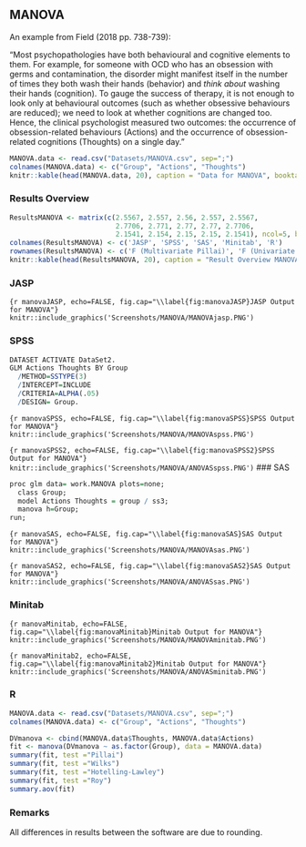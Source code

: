 
## MANOVA

An example from Field (2018 pp. 738-739):

"Most psychopathologies have both behavioural and cognitive elements to them. For example, for someone with OCD who has an obsession with germs and contamination, the disorder might manifest itself in the number of times they both wash their hands (behavior) and *think about* washing their hands (cognition). To gauge the success of therapy, it is not enough to look only at behavioural outcomes (such as whether obsessive behaviours are reduced); we need to look at whether cognitions are changed too. Hence, the clinical psychologist measured two outcomes: the occurrence of obsession-related behaviours (Actions) and the occurrence of obsession-related cognitions (Thoughts) on a single day."

```r
MANOVA.data <- read.csv("Datasets/MANOVA.csv", sep=";")
colnames(MANOVA.data) <- c("Group", "Actions", "Thoughts")
knitr::kable(head(MANOVA.data, 20), caption = "Data for MANOVA", booktabs = T)
```
### Results Overview

```r
ResultsMANOVA <- matrix(c(2.5567, 2.557, 2.56, 2.557, 2.5567,
                          2.7706, 2.771, 2.77, 2.77, 2.7706,
                          2.1541, 2.154, 2.15, 2.15, 2.1541), ncol=5, byrow = T)
colnames(ResultsMANOVA) <- c('JASP', 'SPSS', 'SAS', 'Minitab', 'R')
rownames(ResultsMANOVA) <- c('F (Multivariate Pillai)', 'F (Univariate Actions)', 'F (Univariate Thoughts)')
knitr::kable(head(ResultsMANOVA, 20), caption = "Result Overview MANOVA", booktabs = T)
```


### JASP

```{r manovaJASP, echo=FALSE, fig.cap="\\label{fig:manovaJASP}JASP Output for MANOVA"}
knitr::include_graphics('Screenshots/MANOVA/MANOVAjasp.PNG')
```

### SPSS

```r
DATASET ACTIVATE DataSet2.
GLM Actions Thoughts BY Group
  /METHOD=SSTYPE(3)
  /INTERCEPT=INCLUDE
  /CRITERIA=ALPHA(.05)
  /DESIGN= Group.

```

```{r manovaSPSS, echo=FALSE, fig.cap="\\label{fig:manovaSPSS}SPSS Output for MANOVA"}
knitr::include_graphics('Screenshots/MANOVA/MANOVAspss.PNG')
```

```{r manovaSPSS2, echo=FALSE, fig.cap="\\label{fig:manovaSPSS2}SPSS Output for MANOVA"}
knitr::include_graphics('Screenshots/MANOVA/ANOVASspss.PNG')
```
### SAS

```r
proc glm data= work.MANOVA plots=none;
  class Group;
  model Actions Thoughts = group / ss3;
  manova h=Group;
run;
```

```{r manovaSAS, echo=FALSE, fig.cap="\\label{fig:manovaSAS}SAS Output for MANOVA"}
knitr::include_graphics('Screenshots/MANOVA/MANOVAsas.PNG')
```

```{r manovaSAS2, echo=FALSE, fig.cap="\\label{fig:manovaSAS2}SAS Output for MANOVA"}
knitr::include_graphics('Screenshots/MANOVA/ANOVASsas.PNG')
```

### Minitab

```{r manovaMinitab, echo=FALSE, fig.cap="\\label{fig:manovaMinitab}Minitab Output for MANOVA"}
knitr::include_graphics('Screenshots/MANOVA/MANOVAminitab.PNG')
```

```{r manovaMinitab2, echo=FALSE, fig.cap="\\label{fig:manovaMinitab2}Minitab Output for MANOVA"}
knitr::include_graphics('Screenshots/MANOVA/ANOVASminitab.PNG')
```

### R

```r
MANOVA.data <- read.csv("Datasets/MANOVA.csv", sep=";")
colnames(MANOVA.data) <- c("Group", "Actions", "Thoughts")
```

```r
DVmanova <- cbind(MANOVA.data$Thoughts, MANOVA.data$Actions)
fit <- manova(DVmanova ~ as.factor(Group), data = MANOVA.data)
summary(fit, test ="Pillai")
summary(fit, test ="Wilks")
summary(fit, test ="Hotelling-Lawley")
summary(fit, test ="Roy")
summary.aov(fit)
```
### Remarks

All differences in results between the software are due to rounding.

